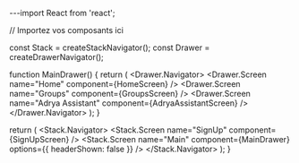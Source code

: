 ---import React from 'react';

// Importez vos composants ici

const Stack = createStackNavigator();
const Drawer = createDrawerNavigator();

function MainDrawer() {
  return (
    <Drawer.Navigator>
      <Drawer.Screen name="Home" component={HomeScreen} />
      <Drawer.Screen name="Groups" component={GroupsScreen} />
      <Drawer.Screen name="Adrya Assistant" component={AdryaAssistantScreen} />
    </Drawer.Navigator>
  );
}

  return (
    <NavigationContainer>
      <Stack.Navigator>
        <Stack.Screen name="SignUp" component={SignUpScreen} />
        <Stack.Screen name="Main" component={MainDrawer} options={{ headerShown: false }} />
      </Stack.Navigator>
    </NavigationContainer>
  );
}
